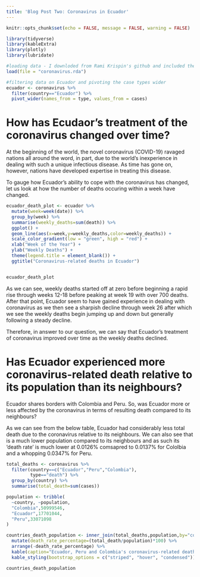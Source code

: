 ```yaml
---
title: 'Blog Post Two: Coronavirus in Ecuador'
---
```


```r
knitr::opts_chunk$set(echo = FALSE, message = FALSE, warning = FALSE)

library(tidyverse)
library(kableExtra)
library(plotly)
library(lubridate)
```


```r
#loading data - I downloded from Rami Krispin's github and included the file in the repository. The data can also be found by installing the `coronavirus` package. 
load(file = "coronavirus.rda")
```


```r
#filtering data on Ecuador and pivoting the case types wider
ecuador <- coronavirus %>%
  filter(country=="Ecuador") %>%
  pivot_wider(names_from = type, values_from = cases)
```

# How has Ecudaor's treatment of the coronavirus changed over time?

At the beginning of the world, the novel coronavirus (COVID-19) ravaged nations all around the word, in part, due to the world's inexperience in dealing with such a unique infectious disease. As time has gone on, however, nations have developed expertise in treating this disease. 

To gauge how Ecuador's ability to cope with the coronavirus has changed, let us look at how the number of deaths occuring within a week have changed.

```r

ecuador_death_plot <- ecuador %>%
  mutate(week=week(date)) %>%
  group_by(week) %>%
  summarise(weekly_deaths=sum(death)) %>%
  ggplot() +
  geom_line(aes(x=week,y=weekly_deaths,color=weekly_deaths)) +
  scale_color_gradient(low = "green", high = "red") +
  xlab("Week of the Year") +
  ylab("Weekly Deaths") +
  theme(legend.title = element_blank()) +
  ggtitle("Coronavirus-related deaths in Ecuador")


ecuador_death_plot
```


As we can see, weekly deaths started off at zero before beginning a rapid rise through weeks 12-18 before peaking at week 19 with over 700 deaths. After that point, Ecuador seem to have gained experience in dealing with coronavirus as we then see a sharpish decline through week 26 after which we see the weekly deaths begin jumping up and down but generally following a steady decline.

Therefore, in answer to our question, we can say that Ecuador's treatment of coronavirus improved over time as the weekly deaths declined.


# Has Ecuador experienced more coronavirus-related death relative to its population than its neighbours?

 Ecuador shares borders with Colombia and Peru. So, was Ecuador more or less affected by the coronavirus in terms of resulting death compared to its neighbours?
 
As we can see from the below table, Ecuador had considerably less total death due to the coronavirus relative to its neighbours. We can also see that is a much lower population compared to its neighbours and as such its 'death rate' is much lower at 0.0126% comsapred to 0.0137% for Cololbia and a whopping 0.0347% for Peru.

```r
total_deaths <- coronavirus %>%
  filter(country==c("Ecuador","Peru","Colombia"),
         type=="death") %>%
  group_by(country) %>%
  summarise(total_death=sum(cases))

population <- tribble(
  ~country, ~population,
  "Colombia",50999546,
  "Ecuador",17701044,
  "Peru",33071098
)

countries_death_population <- inner_join(total_deaths,population,by="country") %>%
  mutate(death_rate_percentage=(total_death/population)*100) %>%
  arrange(-death_rate_percentage) %>%
  kable(caption="Ecuador, Peru and Colombia's coronavirus-related deaths relative to population") %>%
  kable_styling(bootstrap_options = c("striped", "hover", "condensed"))

countries_death_population
```

